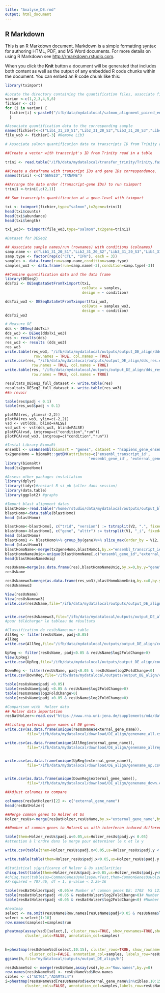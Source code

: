 ```yaml
---
title: "Analyse_DE.rmd"
output: html_document
---
```



## R Markdown

This is an R Markdown document. Markdown is a simple formatting syntax for authoring HTML, PDF, and MS Word documents. For more details on using R Markdown see <http://rmarkdown.rstudio.com>.

When you click the **Knit** button a document will be generated that includes both content as well as the output of any embedded R code chunks within the document. You can embed an R code chunk like this:

```r

library(tximport)

#Locate the directory containing the quantification files, associate files' values to a variable 
varion <-c(1,2,3,4,5,6)
fichier <- c()
for (i in varion) {
  fichier[i] <-paste0("/ifb/data/mydatalocal/salmon_alignment_paired_end/quant_",i,"/quant.sf")
  }

#Associate quantification data to the corresponding sample
names(fichier)<-c("Lib1_31_20_S1","Lib2_31_20_S2","Lib3_31_20_S3","Lib4_31_20_S4","Lib5_31_20_S5","Lib6_31_20_S6")
file_wo3 <- fichier[-3] #Remove Lib3

# Associate salmon quantification data to transcripts ID from Trinity and gene ID 

##Create a vector with transcript's ID from Trinity read in a table  
 
trini <- read.table("/ifb/data/mydatalocal/transfer_trinity/Trinity.fasta.gene_trans_map")

##Create a dataframe with transcript IDs and gene IDs correspondence.
names(trini) <-c("GENEID","TXNAME")

##Arrange the data order (transcript-gene IDs) to run tximport
trini1 <-trini[,c(2,1)]  

## Sum transcripts quantification at a gene-level with tximport

txi <- tximport(fichier,type="salmon",tx2gene=trini1)
head(txi$counts)
head(txi$abundance)
head(txi$length)

txi_wo3<- tximport(file_wo3,type="salmon",tx2gene=trini1)
```

```r

#Dataset for DESeq2

## Associate sample names/run (rownames) with conditions (colnames)
samp.name <- c("Lib1_31_20_S1","Lib2_31_20_S2","Lib3_31_20_S3","Lib4_31_20_S4","Lib5_31_20_S5","Lib6_31_20_S6")
samp.type <- factor(rep(c("CTL", "IFN"), each = 3))
samples <- data.frame(run=samp.name,condition=samp.type)
samples_wo3 <- data.frame(run=samp.name[-3],condition=samp.type[-3])

##Combine quantification data and the data frame 
library(DESeq2)
ddsTxi <- DESeqDataSetFromTximport(txi,
                                   colData = samples,
                                   design = ~ condition)

ddsTxi_wo3 <- DESeqDataSetFromTximport(txi_wo3,
                                   colData = samples_wo3,
                                   design = ~ condition)
ddsTxi_wo3
```


```r
# Measure DE
dds <- DESeq(ddsTxi)
dds_wo3 <- DESeq(ddsTxi_wo3)
res <- results(dds)
res_wo3 <- results (dds_wo3)
res_wo3
write.table(res_wo3, "/ifb/data/mydatalocal/outputs/output_DE_align/dds_res_wo3", append = FALSE, sep = " ", dec = ".",
             row.names = TRUE, col.names = TRUE)
write.csv(res, "/ifb/data/mydatalocal/outputs/output_DE_align/dds_res.csv", append = FALSE, sep = " ", dec = ".",
            row.names = TRUE, col.names = TRUE)
write.table(res, "/ifb/data/mydatalocal/outputs/output_DE_align/dds_res", append = FALSE, sep = " ", dec = ".",
            row.names = TRUE, col.names = TRUE)
```

```r
resultats_DESeq2_full_dataset <- write.table(res)
resultats_DESeq2_full_dataset <- write.table(res_wo3)
##a revoir
```

```r
table(res$padj < 0.1)
table(res_wo3$padj < 0.1)
```

```Graphic
plotMA(res, ylim=c(-2,2))
plotMA(res_wo3, ylim=c(-2,2))
vsd <- vst(dds, blind=FALSE)
vsd_wo3 <- vst(dds_wo3, blind=FALSE)
plotPCA(vsd, intgroup=c("condition","run"))
plotPCA(vsd_wo3, intgroup=c("condition","run"))
```

 


```r
#Instal Library BiomaRt
ensembl <- useEnsembl(biomart = "genes", dataset = "hsapiens_gene_ensembl")
tx2geneHomo = biomaRt::getBM(attributes=c('ensembl_transcript_id', 
                                      'ensembl_gene_id', 'external_gene_name'),mart=ensembl)
library(biomaRt)
head(tx2geneHomo)
```

```r
#Assess other packages installation
library(dplyr)
library(tidyr)#restart R si pb (aller dans session)
library(data.table)
library(ggplot2) #graphs

```


```r
#Import blast alignment datas 
blastHomo<-read.table("/home/rstudio/data/mydatalocal/outputs/output_blast/blastdb_hum")
blastHomo<-data.table(blastHomo)
head (blastHomo)
```


```r
blastHomo<-blastHomo[, c("trid", "version") := tstrsplit(V2, ".", fixed=TRUE)][]
blastHomo<-blastHomo[, c("gene", "alttr") := tstrsplit(V1, "_i", fixed=TRUE)][]
head (blastHomo)
blastHomo1 <- blastHomo%>% group_by(gene)%>% slice_max(order_by = V12, n = 1, with_ties = TRUE)
head (blastHomo1)
blastHomoName<-merge(tx2geneHomo,blastHomo1,by.x="ensembl_transcript_id",by.y="trid")
blastHomoNameUniq<-unique(blastHomoName[,c("ensembl_gene_id","external_gene_name","gene")])
head(blastHomoNameUniq)
```


```r
resUsName=merge(as.data.frame(res),blastHomoNameUniq,by.x=0,by.y="gene")
resUsName

resUsNamewo3=merge(as.data.frame(res_wo3),blastHomoNameUniq,by.x=0,by.y="gene")
resUsNamewo3

View(resUsName)
View(resUsNamewo3)
write.csv(resUsName,file="/ifb/data/mydatalocal/outputs/output_DE_align/count_blast_deseq")


write.csv(resUsNamewo3,file="/ifb/data/mydatalocal/outputs/output_DE_align/count_blast_deseq")
#pour télécharger le tableau de résultats

```


```r
#Classification de resUsName:our table
AllReg <- filter(resUsName, padj<0.05)
AllReg
write.csv(AllReg,file="/ifb/data/mydatalocal/outputs/output_DE_align/count_blast_deseq_allreg")

UpReg <- filter(resUsName, padj<0.05 & resUsName$log2FoldChange>0)
View(UpReg)
write.csv(UpReg,file="/ifb/data/mydatalocal/outputs/output_DE_align/count_blast_deseq_up")

DownReg <- filter(resUsName, padj<0.05 & resUsName$log2FoldChange<0)
write.csv(DownReg,file="/ifb/data/mydatalocal/outputs/output_DE_align/count_blast_deseq_down")


```

```r

table(resUsName$padj <0.05)
table(resUsName$padj <0.05 & resUsName$log2FoldChange>0)
table(resUsName$log2FoldChange>0)
table(resUsName$padj <0.05 & resUsName$log2FoldChange<0)
```




```r
#Comparison with  Holzer data
## Holzer data importation
resBatHolzer<-read.csv("https://www.rna.uni-jena.de/supplements/mda/data/deseq2/RNA/Mock_6h_RNA_vs_IFN_6h_RNA/deseq2_Mock_6h_RNA_IFN_6h_RNA_full.csv")

##Listing external gene names of DE genes
write.csv(as.data.frame(unique(resUsName$external_gene_name)), 
          file="/ifb/data/mydatalocal/download/DE_align/genename_all.csv",quote=FALSE,row.names = FALSE)

write.csv(as.data.frame(unique(AllReg$external_gene_name)), 
          file="/ifb/data/mydatalocal/download/DE_align/genename_allreg.csv",quote=FALSE,row.names = FALSE)


write.csv(as.data.frame(unique(UpReg$external_gene_name)), 
          file="/ifb/data/mydatalocal/download/DE_align/genename_up.csv",quote=FALSE,row.names = FALSE)
 

write.csv(as.data.frame(unique(DownReg$external_gene_name)), 
          file="/ifb/data/mydatalocal/download/DE_align/genename_down.csv",quote=FALSE,row.names = FALSE)

##Adjust colnames to compare

colnames(resBatHolzer)[2] <- c("external_gene_name")
head(resBatHolzer)

##Merge common genes to Holzer et Us
Holzer_resUs<-merge(resBatHolzer,resUsName,by.x="external_gene_name",by.y="external_gene_name")

##Number of common genes to Holzer& us with interferon induced differential expression or not 

table(them=Holzer_resUs$padj.x<0.05,us=Holzer_resUs$padj.y< 0.05)
#attention à l'ordre dans le merge pour déterminer le x et le y

write.csv(table(them=Holzer_resUs$padj.x<0.05,us=Holzer_resUs$padj.y < 0.05),"/ifb/data/mydatalocal/outputs/output_DE_align/holzer_us.csv")

write.table(table(them=Holzer_resUs$padj.x<0.05,us=Holzer_resUs$padj.y < 0.05), "/ifb/data/mydatalocal/outputs/output_DE_align/holzer_us", quote = TRUE, sep = " ", eol = "\n", na = "NA", dec = ".", row.names = TRUE, col.names = TRUE, qmethod = c("escape", "double"))


```


```r
#Statistical significance of Holzer & Us similarities
chisq.test(table(them=Holzer_resUs$padj.x<0.05,us=Holzer_resUs$padj.y<0.05))
#chisq.test(table(us=CommonGenesUsHolze$ourTest,them=CommonGenesUsHolze$theirTest)
#X-squared = 707.46, df = 1, p-value < 2.2e-16
```


```r
table(resBatHolzer$padj <0.05)# Number of common genes DE: 1702  VS 12141 NS
table(resBatHolzer$padj <0.05 & resBatHolzer$log2FoldChange>0)# Number of genes significantly UPreg
table(resBatHolzer$padj <0.05 & resBatHolzer$log2FoldChange<0) #Number of genes significatively DOWNregulated 605 VS 16536

```

```r
#heatmap
select <- na.omit(resUsName$Row.names[resUsName$padj<0.05 & resUsName$log2FoldChange>0]) #sélection des gènes surexprimés
select <-select[1:10]
row.names(samples)=samples$run

pheatmap(assay(vsd)[select,], cluster_rows=TRUE, show_rownames=TRUE,show_colnames=FALSE,
         cluster_cols=FALSE, annotation_col=samples)
         
         
h=pheatmap(resUsNameVsd[select,10:15], cluster_rows=TRUE, show_rownames=TRUE,show_colnames=FALSE,
           cluster_cols=FALSE, annotation_col=samples, labels_row=resUsNameVsd[select,"external_gene_name"],fontsize_row=5)
ggsave(h,file="mydatalocal/outputs/output_DE_align/h") 

```

```r
resUsNameVsd <- merge(resUsName,assay(vsd),by.x="Row.names",by.y=0)
row.names(resUsNameVsd) <- resUsNameVsd$Row.names
cibles <- c("ACTG1","ADAMTSL4")
i=pheatmap(resUsNameVsd[resUsNameVsd$external_gene_name%in%cibles,10:15], cluster_rows=TRUE, show_rownames=TRUE,show_colnames=FALSE,
         cluster_cols=FALSE, annotation_col=samples,labels_row=resUsNameVsd["external_gene_name%in%cibles"],fontsize_row=5)
 
```



